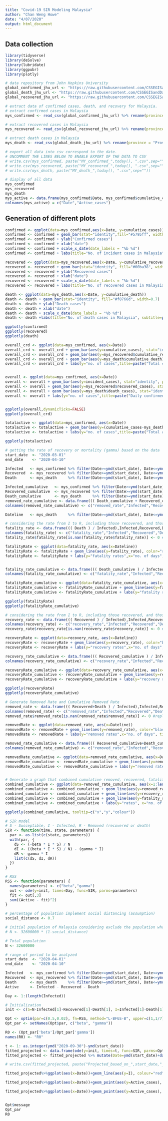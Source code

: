 ```yaml
---
title: "Covid-19 SIR Modeling Malaysia"
author: "Chan Weng Howe"
date: "4/07/2020"
output: html_document
---
```


## Data collection

```r
library(tidyverse)
library(deSolve)
library(lubridate)
library(ggpubr)
library(plotly)

# data repository from John Hopkins University
global_confirmed_jhu_url <- "https://raw.githubusercontent.com/CSSEGISandData/COVID-19/master/csse_covid_19_data/csse_covid_19_time_series/time_series_covid19_confirmed_global.csv"
global_death_jhu_url <- "https://raw.githubusercontent.com/CSSEGISandData/COVID-19/master/csse_covid_19_data/csse_covid_19_time_series/time_series_covid19_deaths_global.csv"
global_recovered_jhu_url <- "https://raw.githubusercontent.com/CSSEGISandData/COVID-19/master/csse_covid_19_data/csse_covid_19_time_series/time_series_covid19_recovered_global.csv"

# extract data of confirmed cases, death, and recovery for Malaysia.
# extract confirmed cases in Malaysia
mys_confirmed <- read_csv(global_confirmed_jhu_url) %>% rename(province = "Province/State", country_region = "Country/Region") %>% pivot_longer(-c(province, country_region, Lat, Long), names_to = "Date", values_to = "cumulative_cases") %>%                 mutate(Date=as.Date(strptime(Date, "%m/%d/%y"))) %>% filter(country_region=="Malaysia") %>% mutate(incident_cases = c(0, diff(cumulative_cases)))

# extract recovered cases in Malaysia
mys_recovered <- read_csv(global_recovered_jhu_url) %>% rename(province = "Province/State", country_region = "Country/Region") %>% pivot_longer(-c(province, country_region, Lat, Long), names_to = "Date", values_to = "cumulative_recovered") %>%                 mutate(Date=as.Date(strptime(Date, "%m/%d/%y"))) %>% filter(country_region=="Malaysia") %>% mutate(recovered_cases = c(0, diff(cumulative_recovered)))

# extract death cases in Malaysia
mys_death <- read_csv(global_death_jhu_url) %>% rename(province = "Province/State", country_region = "Country/Region") %>% pivot_longer(-c(province, country_region, Lat, Long), names_to = "Date", values_to = "cumulative_death") %>%                 mutate(Date=as.Date(strptime(Date, "%m/%d/%y"))) %>% filter(country_region=="Malaysia") %>% mutate(death_cases = c(0, diff(cumulative_death)))

# export all data into csv correspond to the date.
# UNCOMMENT THE LINES BELOW TO ENABLE EXPORT OF THE DATA TO CSV
# write.csv(mys_confirmed, paste("MY_confirmed_",today(), ".csv",sep=""))
# write.csv(mys_recovered, paste("MY_recovered_",today(), ".csv",sep=""))
# write.csv(mys_death, paste("MY_death_",today(), ".csv",sep=""))

# display of all data
mys_confirmed
mys_recovered
mys_death
mys_active <- data.frame(mys_confirmed$Date, mys_confirmed$cumulative_cases-mys_recovered$cumulative_recovered - mys_death$cumulative_death)
colnames(mys_active) = c("Date","Active_cases")
```
## Generation of different plots
```r

confirmed <- ggplot(data=mys_confirmed,aes(x=Date, y=cumulative_cases))
confirmed <- confirmed + geom_bar(stat="identity",fill="#5795ff", width=0.7)
confirmed <- confirmed + ylab("Confirmed cases")
confirmed <- confirmed + xlab("date")
confirmed <- confirmed + scale_x_date(date_labels = "%b %d")
confirmed <- confirmed + labs(title="No. of incident cases in Malaysia", subtitle=paste("data source:John Hopkins University (Updated: ", today(),")",sep=""))

recovered <- ggplot(data=mys_recovered,aes(x=Date, y=cumulative_recovered))
recovered <- recovered + geom_bar(stat="identity", fill="#00ba38", width=0.7)
recovered <- recovered + ylab("Recovered cases")
recovered <- recovered + xlab("date")
recovered <- recovered + scale_x_date(date_labels = "%b %d")
recovered <- recovered + labs(title="No. of recovered cases in Malaysia", subtitle=paste("updated: ", today(),"",sep=""))

death <- ggplot(data=mys_death,aes(x=Date, y=cumulative_death))
death <- death + geom_bar(stat="identity", fill="#f8766d", width=0.7)
death <- death + ylab("Death cases")
death <- death + xlab("date")
death <- death + scale_x_date(date_labels = "%b %d")
death <- death +labs(title="No. of death cases in Malaysia", subtitle=paste("updated: ", today(),"",sep=""))

ggplotly(confirmed)
ggplotly(recovered)
ggplotly(death)

overall_crd <- ggplot(data=mys_confirmed, aes(x=Date)) 
overall_crd <- overall_crd + geom_bar(aes(y=cumulative_cases), stat="identity", position="identity", fill="lightblue", color="lightblue4")
overall_crd <- overall_crd + geom_bar(aes(y=mys_recovered$cumulative_recovered), stat="identity", position="identity", fill="springgreen", color="springgreen4")
overall_crd <- overall_crd + geom_bar(aes(y=mys_death$cumulative_death), stat="identity", position="identity", fill="pink", color="red")
overall_crd <- overall_crd + labs(y="no. of cases",title=paste("Total confirmed, recovered and death cases up to ",today()-1," in Malaysia",sep=""),subtitle=paste("updated: ",today(),sep=""))


overall <- ggplot(data=mys_confirmed, aes(x=Date)) 
overall <- overall + geom_bar(aes(y=incident_cases), stat="identity", position="identity", fill="lightblue", color="lightblue4")
overall <- overall + geom_bar(aes(y=mys_recovered$recovered_cases), stat="identity", position="identity",  fill="springgreen", color="springgreen4")
overall <- overall + geom_bar(aes(y=mys_death$death_cases), stat="identity", position="identity", fill="pink", color="red")
overall <- overall + labs(y="no. of cases",title=paste("Daily confirmed, recovered and death cases up to ",today()-1," in Malaysia",sep=""), subtitle=paste("updated: ",today(),sep=""))


ggplotly(overall,dynamicTicks=FALSE)
ggplotly(overall_crd)

totalactive <- ggplot(data=mys_confirmed, aes(x=Date)) 
totalactive <- totalactive + geom_bar(aes(y=(cumulative_cases-mys_death$cumulative_death-mys_recovered$cumulative_recovered)), stat="identity", position="identity", fill="lightblue", color="lightblue4")
totalactive <- totalactive + labs(y="no. of cases",title=paste("Total active cases (exclude recovered and death) up to ",today()-1," in Malaysia",sep=""), subtitle=paste("updated: ",today(),sep=""))

ggplotly(totalactive)
```

```r
# getting the rate of recovery or mortality (gamma) based on the data
start_date  <- "2020-03-01" 
end_date    <- "2020-04-10"

Infected   <- mys_confirmed %>% filter(Date>=ymd(start_date), Date<=ymd(end_date)) %>% pull(incident_cases)
Recovered  <- mys_recovered %>% filter(Date>=ymd(start_date), Date<=ymd(end_date)) %>% pull(recovered_cases)
Death      <- mys_death     %>% filter(Date>=ymd(start_date), Date<=ymd(end_date)) %>% pull(death_cases)

Infected_cumulative   <- mys_confirmed %>% filter(Date>=ymd(start_date), Date<=ymd(end_date)) %>% pull(cumulative_cases)
Recovered_cumulative  <- mys_recovered %>% filter(Date>=ymd(start_date), Date<=ymd(end_date)) %>% pull(cumulative_recovered)
Death_cumulative      <- mys_death     %>% filter(Date>=ymd(start_date), Date<=ymd(end_date)) %>% pull(cumulative_death)
removed_rate_cumulative <- data.frame((( Death_cumulative + Recovered_cumulative ) / Infected_cumulative),Infected_cumulative,Recovered_cumulative,Death_cumulative)
colnames(removed_rate_cumulative) <- c("removed_rate","Infected","Recovered","Death")

Dateline   <- mys_death     %>% filter(Date>=ymd(start_date), Date<=ymd(end_date)) %>% pull(Date)

# considering the rate from I to R, including those recovered, and those died from disease
fatality_rate <- data.frame((( Death ) / Infected),Infected,Recovered,Death)
colnames(fatality_rate) <- c("fatality_rate","Infected","Recovered","Death")
fatality_rate$fatality_rate[is.nan(fatality_rate$fatality_rate)] <- 0 #replace the NaN value to 0

fatalityRate <- ggplot(data=fatality_rate, aes(x=Dateline))
fatalityRate <- fatalityRate + geom_line(aes(y=fatality_rate), color="red")
fatalityRate <- fatalityRate + labs(y="fatality rates",x="no. of days", title="Daily fatality rates from 1 Mar 2020 in Malaysia", subtitle=paste(" no. of death divide by confirmed cases of the day.\nmax daily case fatality rate: ",round(max(fatality_rate$fatality_rate),4),"\n data up-to: ",today(),sep=""))


fatality_rate_cumulative <- data.frame((( Death_cumulative ) / Infected_cumulative),Infected_cumulative,Recovered_cumulative,Death_cumulative)
colnames(fatality_rate_cumulative) <- c("fatality_rate","Infected","Recovered","Death")

fatalityRate_cumulative <- ggplot(data=fatality_rate_cumulative, aes(x=Dateline))
fatalityRate_cumulative <- fatalityRate_cumulative + geom_line(aes(y=fatality_rate), color="red")
fatalityRate_cumulative <- fatalityRate_cumulative + labs(y="fatality rates",x="no. of days", title="Cumulative fatality rates from 1 Mar 2020 in Malaysia", subtitle=paste("cumulated no. of death divide by cumulated confirmed cases.\nup-to-date case fatality rate: ", round(fatality_rate_cumulative$fatality_rate[length(fatality_rate_cumulative$fatality_rate)],4),"\n data up-to: ",today(),sep=""))

ggplotly(fatalityRate)
ggplotly(fatalityRate_cumulative)

# considering the rate from I to R, including those recovered, and those died from disease
recovery_rate <- data.frame((( Recovered ) / Infected),Infected,Recovered,Death)
colnames(recovery_rate) <- c("recovery_rate","Infected","Recovered","Death")
recovery_rate$recovery_rate[is.nan(recovery_rate$recovery_rate)] <- 0 #replace the NaN value to 0

recoveryRate <- ggplot(data=recovery_rate, aes(x=Dateline))
recoveryRate <- recoveryRate + geom_line(aes(y=recovery_rate), color="blue")
recoveryRate <- recoveryRate + labs(y="recovery rates",x="no. of days", title="Daily recovery rates from 1 Mar 2020 in Malaysia", subtitle=paste(" no. of recovered divide by confirmed cases of the day.\nmax daily case recovery rate: ",round(max(recovery_rate$recovery_rate),4),"\n data up-to: ",today(),sep=""))

recovery_rate_cumulative <- data.frame((( Recovered_cumulative ) / Infected_cumulative),Infected_cumulative,Recovered_cumulative,Death_cumulative)
colnames(recovery_rate_cumulative) <- c("recovery_rate","Infected","Recovered","Death")

recoveryRate_cumulative <- ggplot(data=recovery_rate_cumulative, aes(x=Dateline))
recoveryRate_cumulative <- recoveryRate_cumulative + geom_line(aes(y=recovery_rate), color="blue")
recoveryRate_cumulative <- recoveryRate_cumulative + labs(y="recovery rates",x="no. of days", title="Cumulative recovery rates from 1 Mar 2020 in Malaysia", subtitle=paste("cumulated no. of recovered divide by cumulated confirmed cases.\nup-to-date recovery rate: ", round(recovery_rate_cumulative$recovery_rate[length(recovery_rate_cumulative$recovery_rate)],4),"\n data up-to: ",today(),sep=""))

ggplotly(recoveryRate)
ggplotly(recoveryRate_cumulative)

# Generate Removed Rate and Cumulative Removed Rate
removed_rate <- data.frame((( Recovered+Death ) / Infected),Infected,Recovered,Death)
colnames(removed_rate) <- c("removed_rate","Infected","Recovered","Death")
removed_rate$removed_rate[is.nan(removed_rate$removed_rate)] <- 0 #replace the NaN value to 0

removedRate <- ggplot(data=removed_rate, aes(x=Dateline))
removedRate <- removedRate + geom_line(aes(y=removed_rate), color="black")
removedRate <- removedRate + labs(y="removed rates",x="no. of days", title="Daily removed rates from 1 Mar 2020 in Malaysia", subtitle=paste(" no. of removed(recovered+death) divide by confirmed cases of the day.\nmax daily removed rate: ",round(max(removed_rate$removed_rate),4),"\n data up-to: ",today(),sep=""))

removed_rate_cumulative <- data.frame((( Recovered_cumulative+Death_cumulative ) / Infected_cumulative),Infected_cumulative,Recovered_cumulative,Death_cumulative)
colnames(removed_rate_cumulative) <- c("removed_rate","Infected","Recovered","Death")

removedRate_cumulative <- ggplot(data=removed_rate_cumulative, aes(x=Dateline))
removedRate_cumulative <- removedRate_cumulative + geom_line(aes(y=removed_rate), color="black")
removedRate_cumulative <- removedRate_cumulative + labs(y="removed rates",x="no. of days", title="Cumulative removed rates from 1 Mar 2020 in Malaysia", subtitle=paste("cumulated no. of removed(recovered+death) divide by cumulated confirmed cases.\nup-to-date removed rate: ", round(removed_rate_cumulative$removed_rate[length(removed_rate_cumulative$removed_rate)],4),"\n data up-to: ",today(),sep=""))


# Generate a graph that combined cumulative removed, recovered, fatality
combined_cumulative <- ggplot(data=removed_rate_cumulative, aes(x=1:length(removed_rate)))
combined_cumulative <- combined_cumulative + geom_line(aes(y=removed_rate), color="black")
combined_cumulative <- combined_cumulative + geom_line(aes(y=recovery_rate_cumulative$recovery_rate), color="blue")
combined_cumulative <- combined_cumulative + geom_line(aes(y=fatality_rate_cumulative$fatality_rate), color="red")
combined_cumulative <- combined_cumulative + labs(y="rates", x="no. of days", title="Cumulative recovery, fatality, and removed rates of COVID19 in Malaysia from 01-Mar-2020", subtitle=paste("data up-to: ",today(),sep=""))

ggplotly(combined_cumulative, tooltip=c("x","y","colour"))
```

```r
# SIR model
# S - Susceptible, I - Infected, R - Removed (recovered or death)
SIR <- function(time, state, parameters) {
  par <- as.list(c(state, parameters))
  with(par, {
    dS <- (-beta * I * S) / N
    dI <- ((beta * I * S) / N) - (gamma * I)
    dR <- gamma * I
    list(c(dS, dI, dR))
  })
}

# RSS 
RSS <- function(parameters) {
  names(parameters) <- c("beta","gamma")
  out <- ode(y=init, times=Day, func=SIR, parms=parameters)
  fit <- out[,3]
  sum((Active - fit)^2)
}
```

```r
# percentage of population implement social distancing (assumption)
social_distance <- 0.7

# initial population of Malaysia considering exclude the population who implemented social distancing
# N <- 32600000 * (1-social_distance)

# Total population
N <- 32600000

# range of period to be analyzed
start_date  <- "2020-04-01" 
end_date    <- "2020-04-10"

Infected   <- mys_confirmed %>% filter(Date>=ymd(start_date), Date<=ymd(end_date)) %>% pull(cumulative_cases)
Recovered  <- mys_recovered %>% filter(Date>=ymd(start_date), Date<=ymd(end_date)) %>% pull(cumulative_recovered)
Death      <- mys_death     %>% filter(Date>=ymd(start_date), Date<=ymd(end_date)) %>% pull(cumulative_death)
Active     <- Infected - Recovered - Death

Day <- 1:(length(Infected))

# Initialization
init <- c(S=N-Infected[1]-Recovered[1]-Death[1], I=Infected[1]-Death[1]-Recovered[1], R=Recovered[1]+Death[1])

Opt <- optim(par=c(0.5,0.02), fn=RSS, method="L-BFGS-B", upper=c(1,1/7), lower=c(1/14,1/42))
Opt_par <- setNames(Opt$par, c("beta", "gamma"))

R0 <- (Opt_par['beta']/Opt_par['gamma'])
names(R0) <- "R0"

t <- 1: as.integer(ymd("2020-09-30")-ymd(start_date))
fitted_projected <- data.frame(ode(y=init, times=t, func=SIR, parms=Opt_par))
fitted_projected <- fitted_projected %>% mutate(Date=ymd(start_date)+days(t-1)) %>% left_join(mys_active%>% ungroup()%>%select(Date, Active_cases))

# write.csv(fitted_projected, paste("Projected_based_on_",start_date,"_to_",end_date,".csv",sep=""))

fitted_projected%>%ggplot(aes(x=Date))+geom_line(aes(y=I), colour="red")+geom_point(aes(y=Active_cases), color="orange")+geom_line(aes(y=S),colour="blue")+geom_line(aes(y=R),colour="green")+labs(y="Active incidence", title="COVID19 projected vs observed cumulative incidence in Malaysia",subtitle=paste("red=Projected Infected (I)\ngreen=Projected Removed (R)\nblue=Projected Susceptible (S)\norange=observed incidence\nR0=",round(R0,4)," beta=",round(Opt_par['beta'],4), " gamma=",round(Opt_par['gamma'],4),"\n\nUpdated:",today(),sep=""))+scale_y_continuous(labels=scales::comma)

fitted_projected%>%ggplot(aes(x=Date))+geom_point(aes(y=Active_cases), color="orange")+geom_line(aes(y=I), colour="red")+labs(y="Active incidence", title="COVID19 fitted and predicted active incidence in Malaysia up to 30 Sept 2020",subtitle=paste("(red=Projected Infected, orange=observed incidence)\nR0=",round(R0,4)," beta=",round(Opt_par['beta'],4), " gamma=",round(Opt_par['gamma'],4),"\n\nUpdated:",today(),sep=""))+scale_y_continuous(trans='log10')

fitted_projected%>%ggplot(aes(x=Date))+geom_point(aes(y=Active_cases), color="orange")+geom_line(aes(y=I), colour="red")+labs(y="Active incidence", title="COVID19 fitted and predicted active incidence in Malaysia up to 30 Sept 2020",subtitle=paste("(red=Projected Infected, orange=observed incidence)\nR0=",round(R0,4)," beta=",round(Opt_par['beta'],4), " gamma=",round(Opt_par['gamma'],4),"\n\nUpdated:",today(),sep=""))+scale_y_continuous(labels=scales::comma)


Opt$message
Opt_par
R0

```
